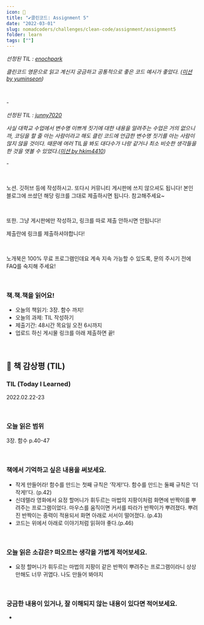 ```yaml
---
icon: 📝
title: "✔️클린코드: Assignment 5"
date: "2022-03-01"
slug: nomadcoders/challenges/clean-code/assignment/assignment5
folder: learn
tags: [""]
---
```


_선정된 TIL : [enochpark](https://nomadcoders.co/community/thread/2213)_

_클린코드 영문으로 읽고 계신지 궁금하고 공통적으로 좋은 코드 예시가 좋았다. ([미션 by yuminseon](https://nomadcoders.co/community/thread/2481))_

<br />

\-

_선정된 TIL : [junny7020](https://nomadcoders.co/community/thread/2463)_

_사실 대학교 수업에서 변수명 이쁘게 짓기에 대한 내용을 알려주는 수업은 거의 없으니까, 코딩을 할 줄 아는 사람이라고 해도 클린 코드에 언급한 변수명 짓기를 아는 사람이 많지 않을 것이다. 때문에 여러 TIL을 봐도 대다수가 나랑 같거나 최소 비슷한 생각들을 한 것을 엿볼 수 있었다.([미션 by hkim4410](https://nomadcoders.co/community/thread/2480))_

\-

<br />

노션. 깃허브 등에 작성하시고. 또다시 커뮤니티 게시판에 쓰지 않으셔도 됩니다! 본인 블로그에 쓰셨던 해당 링크를 그대로 제출하시면 됩니다. 참고해주세요~

<br />

또한. 그냥 게시판에만 작성하고, 링크를 따로 제출 안하시면 안됩니다!

제출란에 링크를 제출하셔야합니다!

<br />

노개북은 100% 무료 프로그램인데요 계속 지속 가능할 수 있도록, 문의 주시기 전에 FAQ를 숙지해 주세요!

<br />

### 책.책.책을 읽어요!

- 오늘의 책읽기: 3장. 함수 까지!
- 오늘의 과제: TIL 작성하기
- 제출기간: 48시간 목요일 오전 6시까지
- 업로드 하신 게시물 링크를 아래 제출하면 끝!

<br />

## 📝 책 감상평 (TIL)

### **TIL (Today I Learned)**

2022.02.22-23

<br />

### 오늘 읽은 범위

3장. 함수 p.40-47

<br />

### 책에서 기억하고 싶은 내용을 써보세요.

- 작게 만들어라! 함수를 만드는 첫째 규칙은 ‘작게!’다. 함수를 만드는 둘째 규칙은 ‘더 작게!’다. (p.42)
- 신데렐라 영화에서 요정 할머니가 휘두르는 마법의 지팡이처럼 화면에 반짝이를 뿌려주는 프로그램이었다. 마우스를 움직이면 커서를 따라가 반짝이가 뿌려졌다. 뿌려진 반짝이는 중력이 적용되서 화면 아래로 서서이 떨어졌다. (p.43)
- 코드는 위에서 아래로 이야기처럼 읽혀야 좋다.(p.46)

<br />

### 오늘 읽은 소감은? 떠오르는 생각을 가볍게 적어보세요.

- 요정 할머니가 휘두르는 마법의 지팡이 같은 반짝이 뿌려주는 프로그램이라니 상상만해도 너무 귀엽다. 나도 만들어 봐야지

<br />

### 궁금한 내용이 있거나, 잘 이해되지 않는 내용이 있다면 적어보세요.

-
